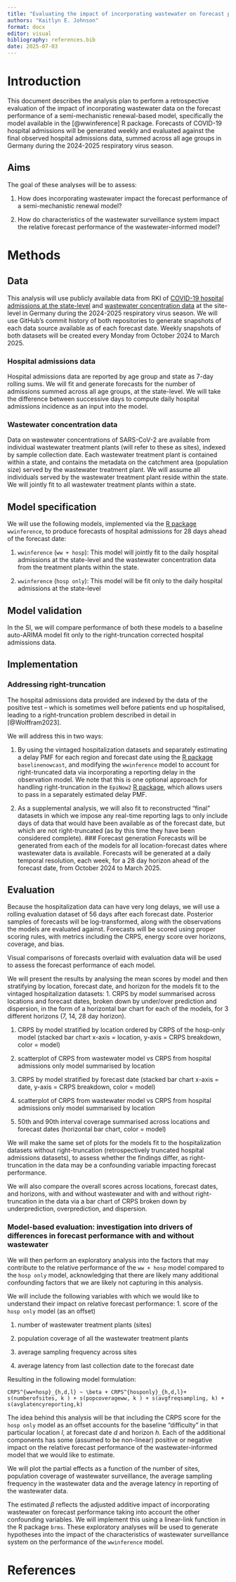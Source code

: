 ```yaml
---
title: "Evaluating the impact of incorporating wastewater on forecast performance: a case study applied to COVID-19 Hospitalizations in Germany during the 2024-2025 respiratory virus season"
authors: "Kaitlyn E. Johnson"
format: docx
editor: visual
bibliography: references.bib
date: 2025-07-03
---
```


# Introduction

This document describes the analysis plan to perform a retrospective evaluation of the impact of incorporating wastewater data on the forecast performance of a semi-mechanistic renewal-based model, specifically the model available in the [@wwinference] R package.
Forecasts of COVID-19 hospital admissions will be generated weekly and evaluated against the final observed hospital admissions data, summed across all age groups in Germany during the 2024-2025 respiratory virus season.

## Aims

The goal of these analyses will be to assess:

1. How does incorporating wastewater impact the forecast performance of a semi-mechanistic renewal model?

1. How do characteristics of the wastewater surveillance system impact the relative forecast performance of the wastewater-informed model?

# Methods

## Data

This analysis will use publicly available data from RKI of [COVID-19 hospital admissions at the state-level](https://github.com/robert-koch-institut/COVID-19-Hospitalisierungen_in_Deutschland/) and [wastewater concentration data](https://github.com/robert-koch-institut/Abwassersurveillance_AMELAG) at the site-level in Germany during the 2024-2025 respiratory virus season.
We will use GitHub's commit history of both repositories to generate snapshots of each data source available as of each forecast date.
Weekly snapshots of both datasets will be created every Monday from October 2024 to March 2025.

### Hospital admissions data

Hospital admissions data are reported by age group and state as 7-day rolling sums.
We will fit and generate forecasts for the number of admissions summed across all age groups, at the state-level.
We will take the difference between successive days to compute daily hospital admissions incidence as an input into the model.

### Wastewater concentration data
Data on wastewater concentrations of SARS-CoV-2 are available from individual wastewater treatment plants (will refer to these as sites), indexed by sample collection date.
Each wastewater treatment plant is contained within a state, and contains the metadata on the catchment area (population size) served by the wastewater treatment plant.
We will assume all individuals served by the wastewater treatment plant reside within the state.
We will jointly fit to all wastewater treatment plants within a state.

## Model specification

We will use the following models, implemented via the [R package](https://github.com/CDCgov/ww-inference-model) `wwinference`, to produce forecasts of hospital admissions for 28 days ahead of the forecast date:

1. `wwinference` (`ww + hosp`): This model will jointly fit to the daily hospital admissions at the state-level and the wastewater concentration data from the treatment plants within the state.

2. `wwinference` (`hosp only`): This model will be fit only to the daily hospital admissions at the state-level


## Model validation
In the SI, we will compare performance of both these models to a baseline auto-ARIMA model fit only to the right-truncation corrected hospital admissions data.

## Implementation

### Addressing right-truncation
The hospital admissions data provided are indexed by the data of the positive test -- which is sometimes well before patients end up hospitalised, leading to a right-truncation problem described in detail in [@Wolffram2023].

We will address this in two ways:

1. By using the vintaged hospitalization datasets and separately estimating a delay PMF for each region and forecast date using the [R package](https://github.com/epinowcast/baselinenowcast) `baselinenowcast`, and modifying the `wwinference` model to account for right-truncated data via incorporating a reporting delay in the observation model. We note that this is one optional approach for handling right-truncation in the `EpiNow2` [R package](https://github.com/epiforecasts/EpiNow2), which allows users to pass in a separately estimated delay PMF.

2. As a supplemental analysis, we will also fit to reconstructed "final" datasets in which we impose any real-time reporting lags to only include days of data that would have been available as of the forecast date, but which are not right-truncated (as by this time they have been considered complete).
### Forecast generation
Forecasts will be generated from each of the models for all location-forecast dates where wastewater data is available.
Forecasts will be generated at a daily temporal resolution, each week, for a 28 day horizon ahead of the forecast date, from October 2024 to March 2025.

## Evaluation

Because the hospitalization data can have very long delays, we will use a rolling evaluation dataset of 56 days after each forecast date.
Posterior samples of forecasts will be log-transformed, along with the observations the models are evaluated against.
Forecasts will be scored using proper scoring rules, with metrics including the CRPS, energy score over horizons, coverage, and bias.

Visual comparisons of forecasts overlaid with evaluation data will be used to assess the forecast performance of each model.

We will present the results by analysing the mean scores by model and then stratifying by location, forecast date, and horizon for the models fit to the vintaged hospitalization datasets:
1. CRPS by model summarised across locations and forecast dates, broken down by under/over prediction and dispersion, in the form of a horizontal bar chart for each of the models, for 3 different horizons (7, 14, 28 day horizon).

1. CRPS by model stratified by location ordered by CRPS of the hosp-only model (stacked bar chart x-axis = location, y-axis = CRPS breakdown, color = model)

1. scatterplot of CRPS from wastewater model vs CRPS from hospital admissions only model summarised by location

1. CRPS by model stratified by forecast date (stacked bar chart x-axis = date, y-axis = CRPS breakdown, color = model)

1. scatterplot of CRPS from wastewater model vs CRPS from hospital admissions only model summarised by location

1. 50th and 90th interval coverage summarised across locations and forecast dates (horizontal bar chart, color = model)

We will make the same set of plots for the models fit to the hospitalization datasets without right-truncation (retrospectively truncated hospital admissions datasets), to assess whether the findings differ, as right-truncation in the data may be a confounding variable impacting forecast performance.

We will also compare the overall scores across locations, forecast dates, and horizons, with and without wastewater and with and without right-truncation in the data via a bar chart of CRPS broken down by underprediction, overprediction, and dispersion.


### Model-based evaluation: investigation into drivers of differences in forecast performance with and without wastewater
We will then perform an exploratory analysis into the factors that may contribute to the relative performance of the `ww + hosp` model compared to the `hosp only` model, acknowledging that there are likely many additional confounding factors that we are likely not capturing in this analysis.

We will include the following variables with which we would like to understand their impact on relative forecast performance:
1. score of the `hosp only` model (as an offset)

1. number of wastewater treatment plants (sites)

1. population coverage of all the wastewater treatment plants

1. average sampling frequency across sites

1. average latency from last collection date to the forecast date

Resulting in the following model formulation:

`CRPS^{ww+hosp}_{h,d,l} ~ \beta + CRPS^{hosponly}_{h,d,l}+ s(numberofsites, k ) + s(popcoverageww, k ) + s(avgfreqsampling, k) + s(avglatencyreporting,k)`

The idea behind this analysis will be that including the CRPS score for the `hosp only` model as an offset accounts for the baseline "difficulty" in that particular location $l$, at forecast date $d$ and horizon $h$.
Each of the additional components has some (assumed to be non-linear) positive or negative impact on the relative forecast performance of the wastewater-informed model that we would like to estimate.

We will plot the partial effects as a function of the number of sites, population coverage of wastewater surveillance, the average sampling frequency in the wastewater data and the average latency in reporting of the wastewater data.

The estimated $\beta$ reflects the adjusted additive impact of incorporating wastewater on forecast performance taking into account the other confounding variables.
We will implement this using a linear-link function in the R package `brms`.
These exploratory analyses will be used to generate hypotheses into the impact of the characteristics of wastewater surveillance system on the performance of the `wwinference` model.

# References
